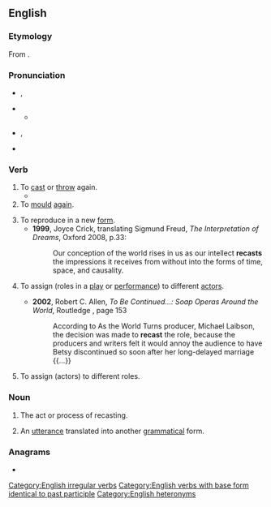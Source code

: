 ==English==

===Etymology===
From {{prefix|en|re|cast}}.

===Pronunciation===
* {{q|verb}} {{enPR|rē-käst'|rē-kăst'}}, {{IPA|en|/ɹiːˈkɑːst/|/ɹiːˈkæst/}}
* {{audio|en|LL-Q1860 (eng)-Vealhurl-recast.wav|Audio (RP)}}
** {{rhymes|en|ɑːst|æst}}
* {{q|noun}} {{enPR|rē'käst|rē'kăst}}, {{IPA|en|/ˈɹiːkɑːst/|/ˈɹiːkæst/}}
* {{audio|en|LL-Q1860 (eng)-Vealhurl-recast2.wav|Audio (RP)}}

===Verb===
{{en-verb|recasts|recasting|recast}}

# To [[cast]] or [[throw]] again.
#* {{RQ:Florio Montaigne Essayes|chapter=47|book=I|passage=the Roman gentlemen armed at all assayes, in the middest of their running-race, would cast and '''recast''' themselves from one to another horse.}}
# To [[mould]] [[again]].
#: {{ux|en|The whole bell had to be '''recast''' although it had only one tiny, hardly visible crack.}}
# To reproduce in a new [[form]].
#* '''1999''', Joyce Crick, translating Sigmund Freud, ''The Interpretation of Dreams'', Oxford 2008, p.33:
#*: Our conception of the world rises in us as our intellect '''recasts''' {{transterm|umgiesst|lang=de}} the impressions it receives from without into the forms of time, space, and causality.
# {{lb|en|transitive|film|theatre}} To assign (roles in a [[play]] or [[performance]]) to different [[actor]]s.
#* '''2002''', Robert C. Allen, ''To Be Continued...: Soap Operas Around the World'', Routledge {{ISBN|9781134837038}}, page 153
#*: According to As the World Turns producer, Michael Laibson, the decision was made to '''recast''' the role, because the producers and writers felt it would annoy the audience to have Betsy discontinued so soon after her long-delayed marriage {{...}}
# {{lb|en|transitive|film|theatre}} To assign (actors) to different roles.
#: {{ux|en|She was '''recast''' as the villain.}}

===Noun===
{{en-noun}}

# The act or process of recasting.
# {{lb|en|linguistics}} An [[utterance]] translated into another [[grammatical]] form.
#: {{ux|en|Adults may use '''recasts''' to suggest corrections to mistakes in children's speech.}}

===Anagrams===
* {{anagrams|en|a=acerst|Cartes|Caster|Cestar|acters|carest|carets|cartes|caster|caters|crates|creats|racest|reacts|rescat|reäcts|traces}}

[[Category:English irregular verbs]]
[[Category:English verbs with base form identical to past participle]]
[[Category:English heteronyms]]